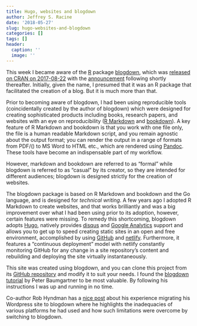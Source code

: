 ```yaml
---
title: Hugo, websites and blogdown
author: Jeffrey S. Racine
date: '2018-05-27'
slug: hugo-websites-and-blogdown
categories: []
tags: []
header:
  caption: ''
  image: ''
---
```


This week I became aware of the [R](https://www.r-project.org) package [blogdown](https://bookdown.org/yihui/blogdown), which was [released on CRAN on 2017-08-22](https://CRAN.R-project.org/package=blogdown) with the [announcement](https://blog.rstudio.com/2017/09/11/announcing-blogdown) following shortly thereafter. Initially, given the name, I presumed that it was an R package that facilitated the creation of a blog. But it is much more than that. 

Prior to becoming aware of blogdown, I had been using reproducible tools (coincidentally created by the author of blogdown) which were designed for creating sophisticated products including books, research papers, and websites with an eye on reproducibility ([R Markdown](https://rmarkdown.rstudio.com) and [bookdown](https://bookdown.org/yihui/bookdown)). A key feature of R Markdown and bookdown is that you work with one file only, the file is a human readable Markdown script, and you remain agnostic about the output format; you can render the output in a range of formats from PDF/\(\LaTeX\) to MS Word to HTML etc., which are rendered using [Pandoc](http://pandoc.org). These tools have become an indispensable part of my workflow.

However, markdown and bookdown are referred to as "formal" while blogdown is referred to as "casual" by its creator, so they are intended for different audiences; blogdown is designed strictly for the creation of websites. 

The blogdown package is based on R Markdown and bookdown and the Go language, and is designed for *technical writing*. A few years ago I adopted R Markdown to create websites, and that works brilliantly and was a big improvement over what I had been using prior to its adoption, however, certain features were missing. To remedy this shortcoming, blogdown adopts [Hugo](https://gohugo.io), natively provides [disqus](https://disqus.com) and [Google Analytics](https://www.google.com/analytics/#?modal_active=none) support and allows you to get up to speed creating static sites in an open and free environment, accomplished by using [GitHub](https://github.com) and [netlify](https://www.netlify.com). Furthermore, it features a "continuous deployment" model with netlify constantly monitoring GitHub for any change in a site repository's content and rebuilding and deploying the site virtually instantaneously.

This site was created using blogdown, and you can clone this project from its [GitHub repository](https://github.com/JeffreyRacine/static-hugo-site) and modify it to suit your needs. I found the [blogdown tutorial](https://notes.peter-baumgartner.net) by Peter Baumgartner to be most valuable. By following his instructions I was up and running in no time.

Co-author Rob Hyndman has a [nice post](https://support.rbind.io/2017/05/15/converting-robjhyndman-to-blogdown) about his experience migrating his Wordpress site to blogdown where he highlights the inadequacies of various platforms he had used and how such limitations were overcome by switching to blogdown.